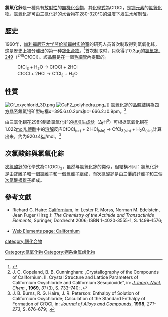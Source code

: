 {{noteTA
|G1=Chemistry
|1=zh-hans:锎;zh-hk:鉲;zh-tw:鉲;
}}
{{Chembox
| verifiedrevid = 425492177
| Name = 氯氧化鉲
| ImageFile = Cf oxychlorid.jpg
| ImageFile2 = 
| IUPACName = Californium oxychloride
| SystematicName =
| Section1 = {{Chembox Identifiers
| CASNo = 20273-64-7
| CASNo_Ref = {{cascite|correct|CAS}}
| SMILES  = 
| StdInChI  = 
| StdInChI_Ref  = {{stdinchicite|correct|chemspider}}|  StdInChIKey  = 
| StdInChIKey_Ref  = {{stdinchicite|correct|chemspider}}
}}
| Section2 = {{Chembox Properties
| Cf = 1
| O = 1
| Cl = 1
| ExactMass = 302.452g·mol<sup>-1</sup>
| radioactive = yes
|}}
}}
'''氯氧化鉲'''是一種具有[[放射性|放射性]]的[[無機化合物|無機化合物]]，其[[化學式|化學式]]為CfOCl，是[[锎元素|锎元素]]的[[氯氧化物|氯氧化物]]。氯氧化鉲可由[[三氯化鉲|三氯化鉲]]的[[水合物|水合物]]在280-320[[摄氏度|℃]]的温度下发生[[水解|水解]]制备。

== 歷史 ==
1960年，[[加利福尼亚大学|加利福尼亚大学]][[劳伦斯辐射实验室|劳伦斯辐射实验室]]的研究人员首次制取得到氯氧化鉲，这是歷史上被分離出的第一种[[鉲化合物|鉲化合物]]。<ref name='Californium oxychloride'>{{cite book|last1=Seaborg|first1=Glenn T.|title=Man-Made Transuranium Elements|publisher=Prentice-Hall|year=1963}}</ref>首次制取时，只获得了0.3[[微克|μg]]的[[氯|氯]][[氧|氧]][[鉲的同位素|鉲- 249]]（<sup>249</sup>CfOCl）。該[[晶體|晶體]]是在一個[[毛細管|毛細管]]內提取的。

:CfCl<sub>3</sub> + H<sub>2</sub>O → CfOCl + 2HCl
:CfOCl + 2HCl → CfCl<sub>3</sub> + H<sub>2</sub>O

== 性質 ==
[[File:Cf_oxychlorid_3D.png|thumb]]
[[File:CaF2_polyhedra.png|thumb]]。]]
氯氧化鉲的[[晶體結構|晶體結構]]為[[四方晶系|四方晶系]]氟氯铅矿型結構''a''=395.6±0.2pm和''c''=666.2±0.9pm。<ref name="CF_OX_CL_1969">J. C. Copeland, B. B. Cunningham: „Crystallography of the Compounds of Californium. II. Crystal Structure and Lattice Parameters of Californium Oxychloride and Californium Sesquioxide“, in: ''[[J._Inorg._Nucl._Chem.|J. Inorg. Nucl. Chem.]]'', '''1969''', ''31'' (3), S. 733–740; {{DOI|10.1016/0022-1902(69)80020-5}}.</ref>

由三氯化锎在298K制备氯氧化鉲的[[标准生成焓|标准生成焓]]（Δ<sub>f</sub>H<sup>0</sup>）可根据氯氧化锎在1.022[[摩尔|mol]]/[[升|L]][[鹽酸|鹽酸]]中的[[溶解|溶解]]反应CfOCl<sub>(cr)</sub> + 2 HCl<sub>(sln)</sub> → CfCl<sub>3(sln)</sub> + H<sub>2</sub>O<sub>(sln)</sub>计算出来，约为920±4[[焦耳|kJ]]/mol。<ref>J. B. Burns, R. G. Haire, J. R. Peterson: Enthalpy of Solution of Californium Oxychloride; Calculation of the Standard Enthalpy of Formation of CfOCl, in: ''[[Journal_of_Alloys_and_Compounds|Journal of Alloys and Compounds]]'', '''1998''', ''271–273'', S. 676–679; {{DOI|10.1016/S0925-8388(98)00185-6}}.</ref>

== 次氯酸鉲與氯氧化鉲 ==
[[次氯酸鉲|次氯酸鉲]]{{cn}}的化學式為Cf(OCl)<sub>3</sub>，虽然与氯氧化鉲的类似，但結構不同：氯氧化鉲是由[[鉲|鉲]][[離子|離子]]和一個[[氯離子|氯離子]]和一個[[氧離子|氧離子]]組成，而次氯酸鉲是由三價的鉲離子和三個[[次氯酸鹽|次氯酸根離子]]組成。

== 參考文獻 ==
* Richard G. Haire: [https://web.archive.org/web/20100717154045/http://radchem.nevada.edu/classes/rdch710/files/californium.pdf Californium], in: Lester R. Morss, Norman M. Edelstein, Jean Fuger (Hrsg.): ''The Chemistry of the Actinide and Transactinide Elements'', Springer, Dordrecht 2006; ISBN 1-4020-3555-1, S. 1499–1576; {{DOI|10.1007/1-4020-3598-5_11}}.
*[http://www.webelements.com/californium/ Web Elements page: Californium] {{Wayback|url=http://www.webelements.com/californium/ |date=20110831115638 }}
{{reflist}}

{{锎化合物}}
{{卤氧化物}}

[[Category:氯氧化物|Category:氯氧化物]]
[[category:锎化合物|category:锎化合物]]
[[Category:锕系金属卤化物|Category:锕系金属卤化物]]